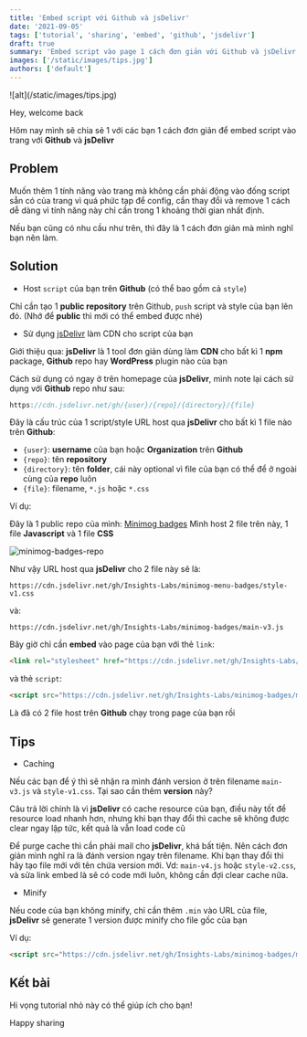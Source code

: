 ```yaml
---
title: 'Embed script với Github và jsDelivr'
date: '2021-09-05'
tags: ['tutorial', 'sharing', 'embed', 'github', 'jsdelivr']
draft: true
summary: 'Embed script vào page 1 cách đơn giản với Github và jsDelivr'
images: ['/static/images/tips.jpg']
authors: ['default']
---
```



<UnsplashLicense photoURL="https://unsplash.com/photos/82TpEld0_e4" author="AbsolutVision" />
![alt](/static/images/tips.jpg)

Hey, welcome back <Twemoji emoji="waving-hand" />

Hôm nay mình sẽ chia sẻ 1 với các bạn 1 cách đơn giản để embed script vào trang với **Github** và **jsDelivr**

## Problem

Muốn thêm 1 tính năng vào trang mà không cần phải động vào đống script sẵn có của trang vì quá phức tạp để config,
cần thay đổi và remove 1 cách dễ dàng vì tính năng này chỉ cần trong 1 khoảng thời gian nhất định.

Nếu bạn cũng có nhu cầu như trên, thì đây là 1 cách đơn giản mà mình nghĩ bạn nên làm.

## Solution

- Host `script` của bạn trên **Github** (có thể bao gồm cả `style`)

Chỉ cần tạo 1 **public repository** trên Github, `push` script và style của bạn lên đó.
(Nhớ để **public** thì mới có thể embed được nhé)

- Sử dụng [jsDelivr](https://www.jsdelivr.com/) làm CDN cho script của bạn

Giới thiệu qua: **jsDelivr** là 1 tool đơn giản dùng làm **CDN** cho bất kì 1 **npm** package, **Github** repo hay **WordPress** plugin nào của bạn

Cách sử dụng có ngay ở trên homepage của **jsDelivr**, mình note lại cách sử dụng với **Github** repo như sau:

```js
https://cdn.jsdelivr.net/gh/{user}/{repo}/{directory}/{file}
```

Đây là cấu trúc của 1 script/style URL host qua **jsDelivr** cho bất kì 1 file nào trên **Github**:

- `{user}`: **username** của bạn hoặc **Organization** trên **Github**
- `{repo}`: tên **repository**
- `{directory}`: tên **folder**, cái này optional vì file của bạn có thể để ở ngoài cùng của **repo** luôn
- `{file}`: filename, `*.js` hoặc `*.css`

Ví dụ:

Đây là 1 public repo của mình: [Minimog badges](https://github.com/Insights-Labs/minimog-badges)
Mình host 2 file trên này, 1 file **Javascript** và 1 file **CSS**

![minimog-badges-repo](/static/images/minimog-badges-repo.jpg)

Như vậy URL host qua **jsDelivr** cho 2 file này sẽ là:

`https://cdn.jsdelivr.net/gh/Insights-Labs/minimog-menu-badges/style-v1.css`

và:

`https://cdn.jsdelivr.net/gh/Insights-Labs/minimog-badges/main-v3.js`

Bây giờ chỉ cần **embed** vào page của bạn với thẻ `link`:

```html
<link rel="stylesheet" href="https://cdn.jsdelivr.net/gh/Insights-Labs/minimog-menu-badges/style-v1.css">
```

và thẻ `script`:

```html
<script src="https://cdn.jsdelivr.net/gh/Insights-Labs/minimog-badges/main-v3.js" async></script>
```

Là đã có 2 file host trên **Github** chạy trong page của bạn rồi <Twemoji emoji="party-popper" />

## Tips

- Caching

Nếu các bạn để ý thì sẽ nhận ra mình đánh version ở trên filename `main-v3.js` và `style-v1.css`. Tại sao cần thêm **version** này?

Câu trả lời chính là vì **jsDelivr** có cache resource của bạn, điều này tốt để resource load nhanh hơn,
nhưng khi bạn thay đổi thì cache sẽ không được clear ngay lập tức, kết quả là vẫn load code cũ

Để purge cache thì cần phải mail cho **jsDelivr**, khá bất tiện. Nên cách đơn giản mình nghĩ ra là đánh version ngay trên filename.
Khi bạn thay đổi thì hãy tạo file mới với tên chứa version mới. Vd: `main-v4.js` hoặc `style-v2.css`, và sửa link embed là sẽ có code mới luôn, không cần đợi clear cache nữa.

- Minify

Nếu code của bạn không minify, chỉ cần thêm `.min` vào URL của file, **jsDelivr** sẽ generate 1 version được minify cho file gốc của bạn

Ví dụ:

```html
<script src="https://cdn.jsdelivr.net/gh/Insights-Labs/minimog-badges/main-v3.min.js" async></script>
```

## Kết bài

Hi vọng tutorial nhỏ này có thể giúp ích cho bạn!

Happy sharing <Twemoji emoji="clinking-beer-mugs" />
